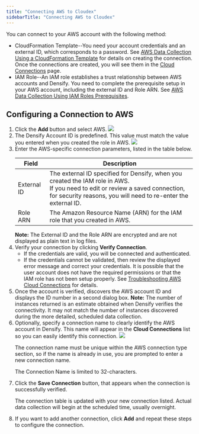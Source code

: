 ```yaml
---
title: "Connecting AWS to Cloudex"
sidebarTitle: "Connecting AWS to Cloudex"
---
```


You can connect to your AWS account with the following method:


<ul>
  <li>
    CloudFormation Template--You need your account credentials and an external ID, which corresponds to a password.  See <a href="/docs/WebHelp_Densify_Cloud/Content/Data_Collection_for_Public_Cloud_Systems/AWS_Data_Collection_Using_a_CloudFormation_Template">AWS Data Collection Using a CloudFormation Template</a> for details on creating the connection. Once the connections are created, you will see them in the <a href="/docs-kubex/Content/Cloudex/Cloud_Connections">Cloud Connections</a>
    page.
  </li>
  <li>
    IAM Role--An IAM role establishes a trust relationship between AWS accounts and <span class="mc-variable General.ProductName variable">Densify</span>. You need to complete the prerequisite setup in your AWS account, including the external ID and Role ARN. See <a href="/docs/WebHelp_Densify_Cloud/Content/Data_Collection_for_Public_Cloud_Systems/AWS_Data_Collection_Prerequisites_for_an_IAM_Role__CloudWatch_only_">AWS Data Collection Using IAM Roles Prerequisites</a>.
  </li>
</ul>



## Configuring a Connection to AWS



<ol start="1">
  <li>
  Click the <strong>Add</strong> button and select AWS.
  <Frame caption="Figure: Accessing the Add Button">
    <img src='/images/docs-kubex/Content/Cloudex/03000032_580x351.png'/>
  </Frame>
  </li>
  <li>
    The Densify Account ID is predefined. This value must match the value you entered when you created the role in AWS.
    <Frame caption="Figure: AWS Connection Window">
      <img src='/images/docs-kubex/Content/Cloudex/03000033_535x307.png'/>
    </Frame>
  </li>
  <li>
  Enter the AWS-specific connection parameters, listed in the table below.
  </li>
  <div class="MCDropDown MCDropDown_Closed dropDown dropDownTable">

  <Accordion title="Table: AWS Connection Parameters">
<table style={{ width: "100%", borderCollapse: "collapse" }}>
  <colgroup>
    <col style={{ width: "30%" }} />
    <col style={{ width: "70%" }} />
  </colgroup>
  <thead>
    <tr>
      <th style={{ verticalAlign: "middle" }}>Field</th>
      <th style={{ verticalAlign: "middle" }}>Description</th>
    </tr>
  </thead>
  <tbody>
    <tr>
      <td style={{ verticalAlign: "middle" }}>External ID</td>
      <td style={{ verticalAlign: "middle" }}>
        The external ID specified for Densify, when you created the IAM role in AWS.
        <br />
        If you need to edit or review a saved connection, for security reasons, you will need to re-enter the external ID.
      </td>
    </tr>
    <tr>
      <td style={{ verticalAlign: "middle" }}>Role ARN</td>
      <td style={{ verticalAlign: "middle" }}>
        The Amazon Resource Name (ARN) for the IAM role that you created in AWS.
      </td>
    </tr>
  </tbody>
</table>
  </Accordion>


  </div>
  <Note>
    <strong>Note:</strong> The External ID and the Role ARN are encrypted and are not displayed as plain text in log files.
  </Note>
  <li>
    Verify your connection by clicking <strong>Verify Connection</strong>.
    <ul>
    <li class="ListBullet">
    If the credentials are valid, you will be connected and authenticated.
    </li>
    <li class="ListBullet">
    If the credentials cannot be validated, then review the displayed error message and correct your credentials. It is possible that the user account does not have the required permissions or that the IAM role has not been setup properly. See <a href="/docs/WebHelp_Densify_Cloud/Content/Data_Collection_Troubleshooting/AWS_Cloud_Connections">Troubleshooting AWS Cloud Connections</a> for details.
    </li>
    </ul>
  </li>
  <li>
    Once the account is verified, discovers the AWS account ID and displays the ID number in a second dialog box.

  <Note>
    <strong>Note:</strong> The number of instances returned is an estimate obtained when Densify verifies the connectivity. It may not match the number of instances discovered during the more detailed, scheduled data collection.
  </Note>
  </li>

  <li>
    Optionally, specify a connection name to clearly identify the AWS account in Densify. This name will appear in the <strong>Cloud Connections</strong> list so you can easily identify this connection.
    <Frame caption="Figure: Connection Confirmation Window">
      <img src='/images/docs-kubex/Content/Cloudex/03000035_530x283.png' />
    </Frame>
    <p>The connection name must be unique within the AWS connection type section, so if the name is already in use, you are prompted to enter a new connection name.</p>
    <p>The Connection Name is limited to 32-characters.</p>
  </li>

  <li>
  Click the <strong>Save Connection</strong> button, that appears when the connection is successfully verified.
  <p>The connection table is updated with your new connection listed. Actual data collection will begin at the scheduled time, usually overnight.</p>
  </li>

  <li>If you want to add another connection, click <strong>Add</strong> and repeat these steps to configure the connection.</li>
</ol>

